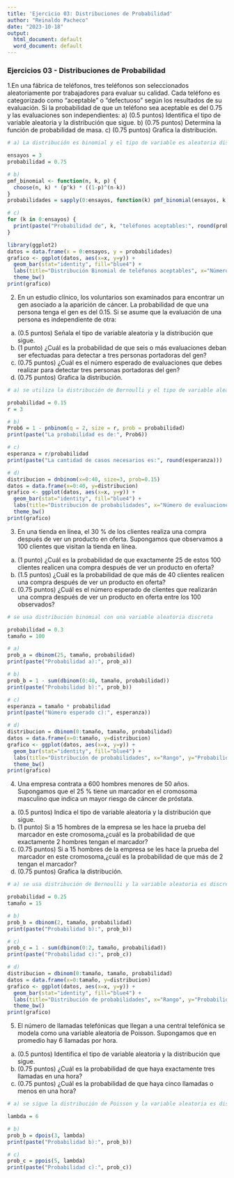 ```yaml
---
title: 'Ejercicio 03: Distribuciones de Probabilidad'
author: "Reinaldo Pacheco"
date: "2023-10-18"
output:
  html_document: default
  word_document: default
---
```


### Ejercicios 03 - Distribuciones de Probabilidad
1.En una fábrica de teléfonos, tres teléfonos son seleccionados aleatoriamente por trabajadores para evaluar su calidad. Cada teléfono es categorizado como “aceptable” o “defectuoso” según los resultados de su evaluación. Si la probabilidad de que un teléfono sea aceptable es del 0.75 y las evaluaciones son independientes:
a) (0.5 puntos) Identifica el tipo de variable aleatoria y la distribución que sigue.
b) (0.75 puntos) Determina la función de probabilidad de masa.
c) (0.75 puntos) Grafica la distribución.

```r
# a) La distribución es binomial y el tipo de variable es aleatoria discreta

ensayos = 3
probabilidad = 0.75

# b) 
pmf_binomial <- function(n, k, p) {
  choose(n, k) * (p^k) * ((1-p)^(n-k))
}
probabilidades = sapply(0:ensayos, function(k) pmf_binomial(ensayos, k, probabilidad))

# c)
for (k in 0:ensayos) {
  print(paste("Probabilidad de", k, "teléfonos aceptables:", round(probabilidades[k+1], 4)))
}

library(ggplot2)
datos = data.frame(x = 0:ensayos, y = probabilidades)
grafico <- ggplot(datos, aes(x=x, y=y)) + 
  geom_bar(stat="identity", fill="blue4") +
  labs(title="Distribución Binomial de teléfonos aceptables", x="Número de teléfonos aceptables", y="Probabilidad") +
  theme_bw()
print(grafico)
```

2. En un estudio clínico, los voluntarios son examinados para encontrar un gen asociado a la aparición de cáncer. La probabilidad de que una persona tenga el gen es del 0.15. Si se asume que la evaluación de una persona es independiente de otra:
a) (0.5 puntos) Señala el tipo de variable aleatoria y la distribución que sigue.
b) (1 punto) ¿Cuál es la probabilidad de que seis o más evaluaciones deban ser efectuadas para
detectar a tres personas portadoras del gen?
c) (0.75 puntos) ¿Cuál es el número esperado de evaluaciones que debes realizar para detectar tres personas portadoras del gen?
d) (0.75 puntos) Grafica la distribución.

```r

# a) se utiliza la distribución de Bernoulli y el tipo de variable aleatoria es discreta 

probabilidad = 0.15
r = 3

# b)
Prob6 = 1 - pnbinom(q = 2, size = r, prob = probabilidad)
print(paste("La probabilidad es de:", Prob6))

# c) 
esperanza = r/probabilidad
print(paste("La cantidad de casos necesarios es:", round(esperanza)))

# d)
distribucion = dnbinom(x=0:40, size=3, prob=0.15)
datos = data.frame(x=0:40, y=distribucion)
grafico <- ggplot(datos, aes(x=x, y=y)) + 
  geom_bar(stat="identity", fill="blue4") +
  labs(title="Distribución de probabilidades", x="Número de evaluaciones", y="Probabilidad") +
  theme_bw()
print(grafico)
```

3. En una tienda en línea, el 30 % de los clientes realiza una compra después de ver un producto en oferta. Supongamos que observamos a 100 clientes que visitan la tienda en línea.
a) (1 punto) ¿Cuál es la probabilidad de que exactamente 25 de estos 100 clientes realicen una compra después de ver un producto en oferta?
b) (1.5 puntos) ¿Cuál es la probabilidad de que más de 40 clientes realicen una compra después de ver un producto en oferta?
c) (0.75 puntos) ¿Cuál es el número esperado de clientes que realizarán una compra después de ver un producto en oferta entre los 100 observados?

```r
# se usa distribución binomial con una variable aleatoria discreta

probabilidad = 0.3
tamaño = 100

# a)
prob_a = dbinom(25, tamaño, probabilidad)
print(paste("Probabilidad a):", prob_a))

# b)
prob_b = 1 - sum(dbinom(0:40, tamaño, probabilidad))
print(paste("Probabilidad b):", prob_b))

# c)
esperanza = tamaño * probabilidad
print(paste("Número esperado c):", esperanza))

# d)
distribucion = dbinom(0:tamaño, tamaño, probabilidad)
datos = data.frame(x=0:tamaño, y=distribucion)
grafico <- ggplot(datos, aes(x=x, y=y)) + 
  geom_bar(stat="identity", fill="blue4") +
  labs(title="Distribución de probabilidades", x="Rango", y="Probabilidad") +
  theme_bw()
print(grafico)
``` 

4. Una empresa contrata a 600 hombres menores de 50 años. Supongamos que el 25 % tiene un marcador en el cromosoma masculino que indica un mayor riesgo de cáncer de próstata.
a) (0.5 puntos) Indica el tipo de variable aleatoria y la distribución que sigue.
b) (1 punto) Si a 15 hombres de la empresa se les hace la prueba del marcador en este cromosoma,¿cuál es la probabilidad de que exactamente 2 hombres tengan el marcador?
c) (0.75 puntos) Si a 15 hombres de la empresa se les hace la prueba del marcador en este cromosoma,¿cuál es la probabilidad de que más de 2 tengan el marcador?
d) (0.75 puntos) Grafica la distribución.

```r
# a) se usa distribución de Bernoulli y la variable aleatoria es discreta

probabilidad = 0.25
tamaño = 15

# b)
prob_b = dbinom(2, tamaño, probabilidad)
print(paste("Probabilidad b):", prob_b))

# c)
prob_c = 1 - sum(dbinom(0:2, tamaño, probabilidad))
print(paste("Probabilidad c):", prob_c))

# d)
distribucion = dbinom(0:tamaño, tamaño, probabilidad)
datos = data.frame(x=0:tamaño, y=distribucion)
grafico <- ggplot(datos, aes(x=x, y=y)) + 
  geom_bar(stat="identity", fill="blue4") +
  labs(title="Distribución de probabilidades", x="Rango", y="Probabilidad") +
  theme_bw()
print(grafico)

```

5. El número de llamadas telefónicas que llegan a una central telefónica se modela como una variable
aleatoria de Poisson. Supongamos que en promedio hay 6 llamadas por hora.
a) (0.5 puntos) Identifica el tipo de variable aleatoria y la distribución que sigue.
b) (0.75 puntos) ¿Cuál es la probabilidad de que haya exactamente tres llamadas en una hora?
c) (0.75 puntos) ¿Cuál es la probabilidad de que haya cinco llamadas o menos en una hora?

```r
# a) se sigue la distribución de Poisson y la variable aleatoria es discreta

lambda = 6

# b)
prob_b = dpois(3, lambda)
print(paste("Probabilidad b):", prob_b))

# c)
prob_c = ppois(5, lambda)
print(paste("Probabilidad c):", prob_c))
```

